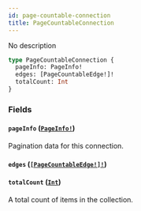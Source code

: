 ```yaml
---
id: page-countable-connection
title: PageCountableConnection
---
```


No description

```graphql
type PageCountableConnection {
  pageInfo: PageInfo!
  edges: [PageCountableEdge!]!
  totalCount: Int
}
```

### Fields

#### `pageInfo` ([`PageInfo!`](/developer/api-reference/objects/page-info.mdx))

Pagination data for this connection.

#### `edges` ([`[PageCountableEdge!]!`](/developer/api-reference/objects/page-countable-edge.mdx))

#### `totalCount` ([`Int`](/developer/api-reference/scalars/int.mdx))

A total count of items in the collection.
